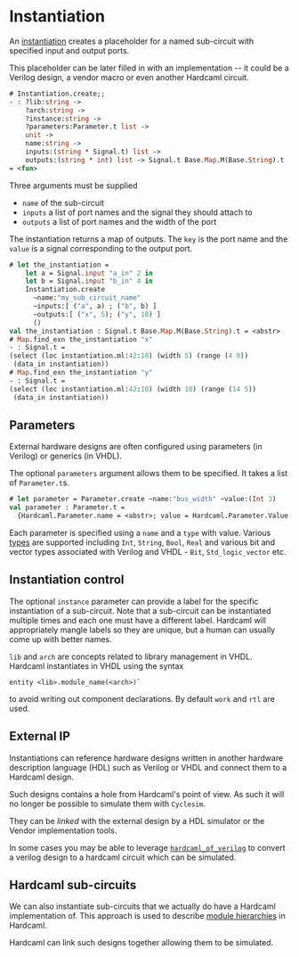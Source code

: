 # Instantiation

An [instantiation](https://ocaml.janestreet.com/ocaml-core/latest/doc/hardcaml/Hardcaml/Instantiation/index.html)
creates a placeholder for a named sub-circuit with
specified input and output ports.

This placeholder can be later filled in with an implementation -- it
could be a Verilog design, a vendor macro or even another Hardcaml
circuit.

<!--
```ocaml
open Base
open Hardcaml
```
-->

```ocaml
# Instantiation.create;;
- : ?lib:string ->
    ?arch:string ->
    ?instance:string ->
    ?parameters:Parameter.t list ->
    unit ->
    name:string ->
    inputs:(string * Signal.t) list ->
    outputs:(string * int) list -> Signal.t Base.Map.M(Base.String).t
= <fun>
```

Three arguments must be supplied

- `name` of the sub-circuit
- `inputs` a list of port names and the signal they should attach to
- `outputs` a list of port names and the width of the port

The instantiation returns a map of outputs. The `key` is the port name
and the `value` is a signal corresponding to the output port.

```ocaml
# let the_instantiation =
    let a = Signal.input "a_in" 2 in
    let b = Signal.input "b_in" 4 in
    Instantiation.create
      ~name:"my_sub_circuit_name"
      ~inputs:[ ("a", a) ; ("b", b) ]
      ~outputs:[ ("x", 5); ("y", 10) ]
      ()
val the_instantiation : Signal.t Base.Map.M(Base.String).t = <abstr>
# Map.find_exn the_instantiation "x"
- : Signal.t =
(select (loc instantiation.ml:42:10) (width 5) (range (4 0))
 (data_in instantiation))
# Map.find_exn the_instantiation "y"
- : Signal.t =
(select (loc instantiation.ml:42:10) (width 10) (range (14 5))
 (data_in instantiation))
```

## Parameters

External hardware designs are often configured using parameters (in
Verilog) or generics (in VHDL).

The optional `parameters` argument allows them to be specified. It
takes a list of `Parameter.t`s.

```ocaml
# let parameter = Parameter.create ~name:"bus_width" ~value:(Int 3)
val parameter : Parameter.t =
  {Hardcaml.Parameter.name = <abstr>; value = Hardcaml.Parameter.Value.Int 3}
```

Each parameter is specified using a `name` and a `type` with value. Various
[types](https://ocaml.janestreet.com/ocaml-core/latest/doc/hardcaml/Hardcaml/Parameter/Value/index.html)
are supported including `Int`, `String`, `Bool`, `Real`
and various bit and vector types associated with Verilog and VHDL -
`Bit`, `Std_logic_vector` etc.

## Instantiation control

The optional `instance` parameter can provide a label for the specific
instantiation of a sub-circuit. Note that a sub-circuit can be
instantiated multiple times and each one must have a different label.
Hardcaml will appropriately mangle labels so they are unique, but a
human can usually come up with better names.

`lib` and `arch` are concepts related to library management in VHDL.
Hardcaml instantiates in VHDL using the syntax

```
entity <lib>.module_name(<arch>)`
```

to avoid writing out component declarations. By default `work` and
`rtl` are used.

## External IP

Instantiations can reference hardware designs written in another
hardware description language (HDL) such as Verilog or VHDL and
connect them to a Hardcaml design.

Such designs contains a hole from Hardcaml's point of view. As such it
will no longer be possible to simulate them with `Cyclesim`.

They can be *linked* with the external design by a HDL simulator or
the Vendor implementation tools.

In some cases you may be able to leverage
[`hardcaml_of_verilog`](http://github.com/janestreet/hardcaml_of_verilog)
to convert a verilog design to a hardcaml circuit which can be
simulated.

## Hardcaml sub-circuits

We can also instantiate sub-circuits that we actually do have a
Hardcaml implementation of. This approach is used to describe
[module hierarchies](module_hierarchy.mdx) in Hardcaml.

Hardcaml can link such designs together allowing them to be simulated.
